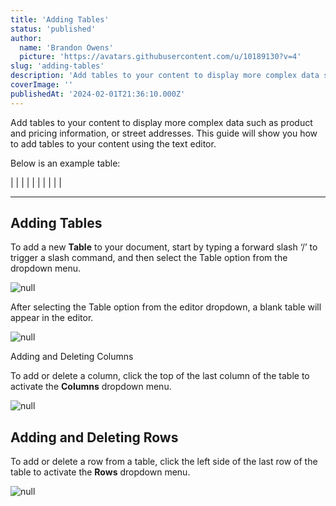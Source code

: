 ```yaml
---
title: 'Adding Tables'
status: 'published'
author:
  name: 'Brandon Owens'
  picture: 'https://avatars.githubusercontent.com/u/10189130?v=4'
slug: 'adding-tables'
description: 'Add tables to your content to display more complex data such as product and pricing information, or street addresses. This guide will show you how to add tables to your content using the text editor.'
coverImage: ''
publishedAt: '2024-02-01T21:36:10.000Z'
---
```


Add tables to your content to display more complex data such as product and pricing information, or street addresses. This guide will show you how to add tables to your content using the text editor.

Below is an example table:

\| \| \| \| \| \| \| \| \| \|

<div data-type="horizontalRule"><hr></div>

## Adding Tables

To add a new **Table** to your document, start by typing a forward slash ‘/’ to trigger a slash command, and then select the Table option from the dropdown menu.



<div class="my-8 shadow-xl"><img class="rounded-xl" src="/api/images/screenshot-2024-02-01-140458-AwNz.png" alt="null"></div>

After selecting the Table option from the editor dropdown, a blank table will appear in the editor.

<div class="my-8 shadow-xl"><img class="rounded-xl" src="/api/images/screenshot-2024-02-01-140751-Q4ND.png" alt="null"></div>

Adding and Deleting Columns

To add or delete a column, click the top of the last column of the table to activate the **Columns** dropdown menu.



<div class="my-8 shadow-xl"><img class="rounded-xl" src="/api/images/screenshot-2024-02-01-141126-EwNz.png" alt="null"></div>

## Adding and Deleting Rows

To add or delete a row from a table, click the left side of the last row of the table to activate the **Rows** dropdown menu.



<div class="my-8 shadow-xl"><img class="rounded-xl" src="/api/images/screenshot-2024-02-01-141045-A5Nj.png" alt="null"></div>



